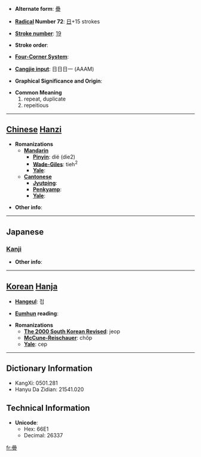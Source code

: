 * '''Alternate form''': [[疊]]

* '''[[Wiktionary:Chinese radical index| Radical]] Number 72''': [[Wiktionary:Chinese radical index 日|日]]+15 strokes

* '''[[Wiktionary:Chinese total strokes index|Stroke number]]''': [[Wiktionary:Chinese total strokes index 19|19]]

* '''Stroke order''': 

* '''[[Wiktionary:Chinese four corner index|Four-Corner System]]''': 

* '''[[Wiktionary:Chinese Cangjie index|Cangjie input]]''': 日日日一 (AAAM)

* '''Graphical Significance and Origin''': 

* '''Common Meaning'''
*#repeat, duplicate
*# repeitious


----

== [[Chinese]] [[Hanzi]] ==

* '''Romanizations'''
** '''[[Mandarin]]'''
*** '''[[Pinyin]]''': dié (die2)
*** '''[[Wade-Giles]]''': tieh<sup>2</sup>
*** '''[[Yale]]''': 
** '''[[Cantonese]]'''
*** '''[[Jyutping]]''':
*** '''[[Penkyamp]]''': 
*** '''[[Yale]]''': 

* '''Other info''': 

----

==Japanese==
===[[Kanji]]===
{{kanji|on readings=[[じょう]] (jō), [[ちょう]] (chō)|kun readings=[[たたむ]] (tatamu), [[たたみ]] (tatami), [[かさねる]] (kasaneru)}}

* '''Other info''':  

----

== [[Korean]] [[Hanja]] ==

* '''[[Hangeul]]''': 접

* '''[[Eumhun]] reading''': 

* '''Romanizations'''
** '''[[The 2000 South Korean Revised Romanization|The 2000 South Korean Revised]]''': jeop
** '''[[McCune-Reischauer]]''': chŏp
** '''[[Yale]]''': cep

----

== Dictionary Information ==

* KangXi: 0501.281
* Hanyu Da Zidian: 21541.020

== Technical Information ==

* '''Unicode''':
** Hex: 66E1
** Decimal: 26337

[[fr:曡]]
